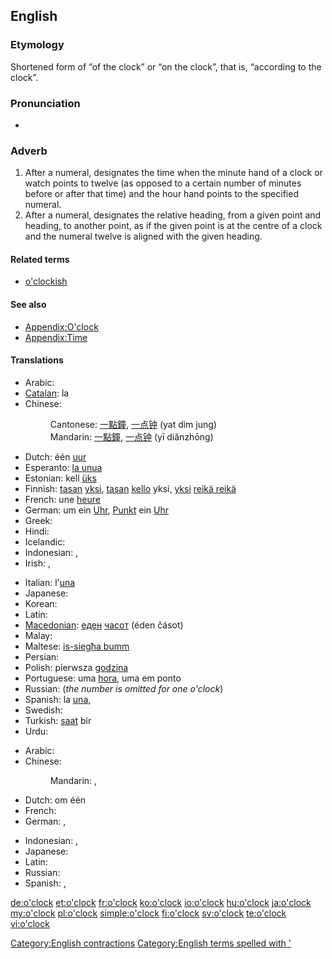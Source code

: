 ==English==

===Etymology===
Shortened form of “of the clock” or “on the clock”, that is, “according to the clock”.

===Pronunciation===
* {{audio|en-us-o'clock.ogg|Audio (US)}}

===Adverb===
{{en-adv|pos=[[o']][[clock]]|-}}

# After a numeral, designates the time when the minute hand of a clock or watch points to twelve (as opposed to a certain number of minutes before or after that time) and the hour hand points to the specified numeral.
# After a numeral, designates the relative heading, from a given point and heading, to another point, as if the given point is at the centre of a clock and the numeral twelve is aligned with the given heading.

====Related terms====
* [[o'clockish]]

====See also====
* [[Appendix:O'clock]]
* [[Appendix:Time]]

====Translations====
{{trans-top|indication of time ''The translations below are of "one o’clock"''}}
* Arabic: {{t|ar|الساعة الواحدة|tr=al-saa3a al-waaHida|sc=Arab}}
* [[Catalan]]: la {{t-|ca|una|f}}
* Chinese:
*: Cantonese: [[一]][[點鐘]], [[一]][[点钟]] (yat dim jung)
*: Mandarin: [[一]][[點鐘]], [[一]][[点钟]] (yī diǎnzhōng)
* Dutch: één [[uur]]
* Esperanto: [[la unua]]
* Estonian: kell [[üks]]
* Finnish: [[tasan]] [[yksi]], [[tasan]] [[kello]] yksi, [[yksi]] [[reikä reikä]] {{qualifier|colloquial}}
* French: une [[heure]]
* German: um ein [[Uhr]], [[Punkt]] ein [[Uhr]]
* Greek: {{t|el|μία η ώρα|f|tr=mía i óra}}
* Hindi: {{t|hi|एक बजे|tr=ek baje|sc=Deva}}
* Icelandic: {{t-|is|klukkan}}
* Indonesian: {{t|id|jam satu}}, {{t|id|pukul satu}}
* Irish: {{t+|ga|a|xs=Irish}} {{t+|ga|aon|alt=haon|xs=Irish}} {{t-|ga|a chlog|xs=Irish}}, {{t|ga|a haon a chlog|xs=Irish}}
{{trans-mid}}
* Italian: l'[[una#Italian|una]]
* Japanese: {{t|ja|一時|tr=いちじ, ichiji|sc=Jpan}}
* Korean: {{t|ko|한시|tr=han-si|sc=Kore}}
* Latin: {{t|la|prima hora}}
* [[Macedonian]]: [[еден]] [[часот]] (éden čásot)
* Malay: {{t|ms|pukul satu|xs=Malay}}
* Maltese: [[is-siegħa bumm]]
* Persian: {{t|fa|ساعت یک|tr=sâ'at yek|sc=fa-Arab}}
* Polish: pierwsza [[godzina]]
* Portuguese: uma [[hora]], uma em ponto
* Russian: {{t+|ru|час|tr=čas}} (''the number is omitted for one o'clock'')
* Spanish: la [[una#Spanish|una]], {{t|es|una en punto}}
* Swedish: {{t+|sv|klockan}} {{t+|sv|ett}}
* Turkish: [[saat]] bir
* Urdu: {{t|ur|ایک بجے|tr=ek baje|sc=ur-Arab}}
{{trans-bottom}}

{{trans-top|''The translations below are of "at one o’clock"''}}
* Arabic: {{t|ar|الساعة الواحدة|tr=al-saa3a al-waaHida|sc=Arab}}
* Chinese:
*: Mandarin: {{t|zh|一點鐘|sc=Hani}}, {{t|zh|一点钟|tr=yī diǎnzhōng|sc=Hani}}
* Dutch: om één {{t+|nl|uur}}
* French: {{t|fr|à une heure}}
* German: {{t|de|um 1 Uhr}}, {{t|de|um eins}}
{{trans-mid}}
* Indonesian: {{t|id|pada pukul satu}}, {{t|id|pada jam satu}}
* Japanese: {{t|ja|一時|tr=いちじに, ichiji-ni|alt=一時に|sc=Jpan}}
* Latin: {{t|la|primae horae}}
* Russian: {{t|ru|в час|tr=v čas}}
* Spanish: {{t|es|a la una|f}},  {{t|es|a la una en punto|f}}
{{trans-bottom}}

[[Category:English contractions]]
[[Category:English terms spelled with ']]

[[de:o'clock]]
[[et:o'clock]]
[[fr:o'clock]]
[[ko:o'clock]]
[[io:o'clock]]
[[hu:o'clock]]
[[ja:o'clock]]
[[my:o'clock]]
[[pl:o'clock]]
[[simple:o'clock]]
[[fi:o'clock]]
[[sv:o'clock]]
[[te:o'clock]]
[[vi:o'clock]]